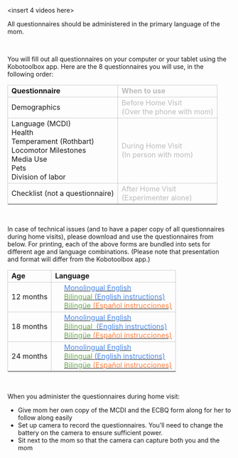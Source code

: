 
<insert 4 videos here>

<div class = "bluebg">
All questionnaires should be administered in the primary language of the mom.
</div>

<br>

You will fill out all questionnaires on your computer or your tablet using the Kobotoolbox app. Here are the 8 questionnaires you will use, in the following order:

<table cellspacing="0" cellpadding="0" class="play-table" width="50%">
<tr>
<td style="border: solid #cccccc 1pt;" ><b>Questionnaire</b></td>
<td style="border: solid #cccccc 1pt;" ><p-small><span style="color: #bbbbbb;"><b>When to use</b></span></p-small></td>
</tr>

<tr> </tr>
<tr>
<td style="border: solid #cccccc 1pt;" >Demographics</td>
<td style="border: solid #cccccc 1pt;" ><p-small><span style="color: #bbbbbb; ">Before Home Visit <br>(Over the phone with mom)</span></p-small></td>
</td>
</tr>

<tr> </tr>
<tr>
<td style="border: solid #cccccc 1pt;">
Language (MCDI) <br>
Health  <br>
Temperament (Rothbart)  <br>
Locomotor Milestones  <br>
Media Use  <br>
Pets  <br>
Division of labor  
</td>
<td style="border: solid #cccccc 1pt;"><span style="color: #bbbbbb;">During Home Visit <br> (In person with mom)</span></p-small></td>
</tr>

<tr> </tr>
<tr>
<td style="border: solid #cccccc 1pt;"> Checklist (not a questionnaire) </td>
<td style="border: solid #cccccc 1pt;"> <span style="color: #bbbbbb;"> After Home Visit <br> (Experimenter alone)</span></p-small></td>
</tr>
<tr> </tr>
</table>

<br>

In case of technical issues (and to have a paper copy of all questionnaires during home visits), please download and use the questionnaires from below. For printing, each of the above forms are bundled into sets for different age and language combinations. (Please note that presentation and format will differ from the Kobotoolbox app.) 

<table cellspacing="0" cellpadding="0" class="play-table" width="50%">
<tr>
<td style="border: solid #cccccc 1pt;" ><b>Age</b></td>
<td style="border: solid #cccccc 1pt;" ><b>Language</b></td>
</tr>

<tr> </tr>
<tr>
<td style="border: solid #cccccc 1pt;" >12 months</td>
<td style="border: solid #cccccc 1pt;">
&emsp; <a href="https://nyu.databrary.org/volume/876/slot/39021/-/asset/189909"><p-small><span style="color: #4a86e8; ">Monolingual English</span></p-small></a>
<br>
&emsp; <a href="https://nyu.databrary.org/volume/876/slot/39021/-/asset/189908"><p-small><span style="color: #6aa84f; ">Bilingual&nbsp;</span><span style="color: #4a86e8; ">(English instructions)</span></p-small></a>
<br>
&emsp; <a href=""><p-small><span style="color: #6aa84f; ">Bilingüe&nbsp;</span><span style="color: #ff7f40; ">(Espa&ntilde;ol instrucciones)</span></p-small></a>
<br>
</td>
</tr>

<tr> </tr>
<tr>
<td style="border: solid #cccccc 1pt;" >18 months</td>
<td style="border: solid #cccccc 1pt;">
&emsp; <a href="https://nyu.databrary.org/volume/876/slot/39021/-/asset/189911"><p-small><span style="color: #4a86e8; ">Monolingual English</span></p-small></a><br>
&emsp; <a href="https://nyu.databrary.org/volume/876/slot/39021/-/asset/189910"><p-small><span style="color: #6aa84f; ">Bilingual &nbsp;</span><span style="color: #4a86e8; ">(English instructions)</span></p-small></a><br>
&emsp; <a href=""><p-small><span style="color: #6aa84f; ">Bilingüe&nbsp;</span><span style="color: #ff7f40; ">(Espa&ntilde;ol instrucciones)</span></p-small></a><br>
</td>
</tr>

<tr> </tr>
<tr>
<td style="border: solid #cccccc 1pt;" >24 months</td>
<td style="border: solid #cccccc 1pt;">
&emsp; <a href="https://nyu.databrary.org/volume/876/slot/39021/-/asset/189912"><p-small><span style="color: #4a86e8; ">Monolingual English</span></p-small></a><br>
&emsp; <a href="https://nyu.databrary.org/volume/876/slot/39021/-/asset/189913"><p-small><span style="color: #6aa84f; ">Bilingual&nbsp;</span><span style="color: #4a86e8; ">(English instructions)</span></p-small></a><br>
&emsp; <a href=""><p-small><span style="color: #6aa84f; ">Bilingüe&nbsp;</span><span style="color: #ff7f40; ">(Espa&ntilde;ol instrucciones)</span></p-small></a><br>
</td>
</tr>
<tr> </tr>
</table>

<br>

When you administer the questionnaires during home visit:

* Give mom her own copy of the MCDI and the ECBQ form along for her to follow along easily
* Set up camera to record the questionnaires. You'll need to change the battery on the camera to ensure sufficient power.
* Sit next to the mom so that the camera can capture both you and the mom


<!--

#### Before Home Visit (Over the phone with mom)

<table cellspacing="0" cellpadding="0" class="play-table">
<col width="145">
<col width="77">
<col width="200">
<tr>
<td style="border: solid #cccccc 1pt;" ><b>Questionnaire</b></td>
<td style="border: solid #cccccc 1pt;" ><b>Age</b></td>
<td style="border: solid #cccccc 1pt;" width="225"><b>Language</b></td>
</tr>
<tr> </tr>
<tr>
<td style="border: solid #cccccc 1pt;" >Preliminary</td>
<td style="border: solid #cccccc 1pt;" >All ages</td>
<td style="border: solid #cccccc 1pt;" width="225">
<p-small><span style="color: #4a86e8; ">English</span></p-small><br>
<p-small><span style="color: #ff7f40; ">Espa&ntilde;ol</span></p-small>
</td>
</tr>
<tr> </tr>
</table>

<br><br>

#### During Home Visit (In person with mom)

<table cellspacing="0" cellpadding="0" class="play-table">
<col width="145">
<col width="77">
<col width="200">
<tr>
<td style="border: solid #cccccc 1pt;" ><b>Questionnaire</b></td>
<td style="border: solid #cccccc 1pt;" ><b>Age</b></td>
<td style="border: solid #cccccc 1pt;" width="225"><b>Language</b></td>
</tr>
<tr> </tr>
<tr>
<td style="border: solid #cccccc 1pt;" rowspan="6" width="145">Language<br>
(MCDI) </td>
<td style="border: solid #cccccc 1pt;" rowspan="3" width="77">12mo</td>
<td style="border: solid #cccccc 1pt;" rowspan="3" width="225">
<p-small><span style="color: #4a86e8; ">English only</span></p-small><br>
<p-small><span style="color: #6aa84f; ">Bilingual&nbsp;</span><span style="color: #4a86e8; ">(English instructions)</span></p-small><br>
<p-small><span style="color: #6aa84f; ">Bilingual&nbsp;</span><span style="color: #ff7f40; ">(Espa&ntilde;ol instrucciones)</span></p-small><br>
</td>
</tr>
<tr> </tr>
<tr> </tr>
<tr>
<td style="border: solid #cccccc 1pt;" rowspan="3">18 &amp; 24mo</td>
<td style="border: solid #cccccc 1pt;" rowspan="3" width="225">
<p-small><span style="color: #4a86e8; ">English only</span></p-small><br>
<p-small><span style="color: #6aa84f; ">Bilingual&nbsp;</span><span style="color: #4a86e8; ">(English instructions)</span></p-small><br>
<p-small><span style="color: #6aa84f; ">Bilingual&nbsp;</span><span style="color: #ff7f40; ">(Espa&ntilde;ol instrucciones)</span></p-small><br>
</td>
</tr>
<tr> </tr>
<tr> </tr>
<tr>
<td style="border: solid #cccccc 1pt;" >Health&nbsp;</td>
<td style="border: solid #cccccc 1pt;" >All ages</td>
<td style="border: solid #cccccc 1pt;" width="225">
<p-small><span style="color: #4a86e8; ">English</span></p-small><br>
<p-small><span style="color: #ff7f40; ">Espa&ntilde;ol</span></p-small>
</td>
</tr>
<tr> </tr>
<tr>
<td style="border: solid #cccccc 1pt;" >Temperament<br>(Rothbart)</td>
<td style="border: solid #cccccc 1pt;" >All ages</td>
<td style="border: solid #cccccc 1pt;" width="225">
<p-small><span style="color: #4a86e8; ">English</span></p-small><br>
<p-small><span style="color: #ff7f40; ">Espa&ntilde;ol</span></p-small>
</td>
</tr>
<tr> </tr>
<tr>
<td style="border: solid #cccccc 1pt;" >Locomotor Milestones</td>
<td style="border: solid #cccccc 1pt;" >All ages</td>
<td style="border: solid #cccccc 1pt;" width="225">
<p-small><span style="color: #4a86e8; ">English</span></p-small><br>
<p-small><span style="color: #ff7f40; ">Espa&ntilde;ol</span></p-small>
</td>
</tr>
<tr> </tr>
<tr>
<td style="border: solid #cccccc 1pt;" >Media Use</td>
<td style="border: solid #cccccc 1pt;" >All ages</td>
<td style="border: solid #cccccc 1pt;" width="225">
<p-small><span style="color: #4a86e8; ">English</span></p-small><br>
<p-small><span style="color: #ff7f40; ">Espa&ntilde;ol</span></p-small>
</td>
</tr>
<tr> </tr>
<tr>
<td style="border: solid #cccccc 1pt;" >Pets</td>
<td style="border: solid #cccccc 1pt;" >All ages</td>
<td style="border: solid #cccccc 1pt;" width="225">
<p-small><span style="color: #4a86e8; ">English</span></p-small><br>
<p-small><span style="color: #ff7f40; ">Espa&ntilde;ol</span></p-small>
</td>
</tr>
<tr> </tr>
<tr>
<td style="border: solid #cccccc 1pt;" >Division of labor</td>
<td style="border: solid #cccccc 1pt;" >All ages</td>
<td style="border: solid #cccccc 1pt;" width="225">
<p-small><span style="color: #4a86e8; ">English</span></p-small><br>
<p-small><span style="color: #ff7f40; ">Espa&ntilde;ol</span></p-small>
</td>
</tr>
<tr> </tr>
</table>

<br><br>


#### After Home Visit (Experimenter alone)

<table cellspacing="0" cellpadding="0" class="play-table">
<col width="145">
<col width="77">
<col width="200">
<tr>
<td style="border: solid #cccccc 1pt;" ><b>Questionnaire</b></td>
<td style="border: solid #cccccc 1pt;" ><b>Age</b></td>
<td style="border: solid #cccccc 1pt;" width="225"><b>Language</b></td>
</tr>
<tr> </tr>
<tr>
<td style="border: solid #cccccc 1pt;" >Lists</td>
<td style="border: solid #cccccc 1pt;" >All ages</td>
<td style="border: solid #cccccc 1pt;" width="225">
<p-small>Clean-up notes</p-small><br>
<p-small>Housing checklist</p-small>
</td>
</tr>
<tr> </tr>
</table>
-->
